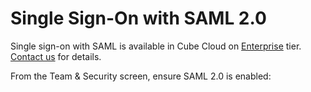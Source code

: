 # Single Sign-On with SAML 2.0
<SuccessBox>

Single sign-on with SAML is available in Cube Cloud on
[Enterprise](https://cube.dev/pricing) tier.
[Contact us](https://cube.dev/contact) for details.

</SuccessBox>

From the <Btn>Team & Security</Btn> screen, ensure <Btn>SAML 2.0</Btn> is
enabled:

<Screenshot
  alt="Cube Cloud Team Authentication and SSO tab"
  src="https://ucarecdn.com/046debd5-6e17-4417-900e-7d976d0670c5/"
/>
